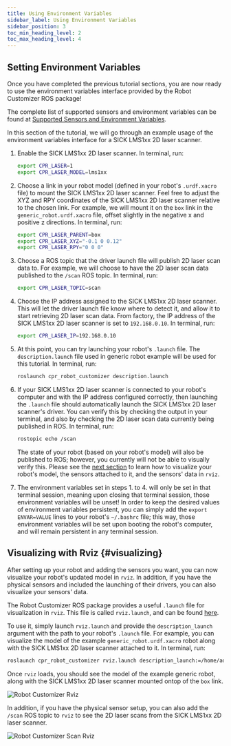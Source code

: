 ---
title: Using Environment Variables
sidebar_label: Using Environment Variables
sidebar_position: 3
toc_min_heading_level: 2
toc_max_heading_level: 4
---

## Setting Environment Variables

Once you have completed the previous tutorial sections, you are now
ready to use the environment variables interface provided by the Robot
Customizer ROS package!

The complete list of supported sensors and environment variables can be
found at [Supported Sensors and Environment Variables](/docs/software/ros/tutorials/robot_customizer_tutorials/overview#supported-sensor-envars).

In this section of the tutorial, we will go through an example usage of
the environment variables interface for a SICK LMS1xx 2D laser scanner.

1.  Enable the SICK LMS1xx 2D laser scanner. In terminal, run:

    ``` bash
    export CPR_LASER=1
    export CPR_LASER_MODEL=lms1xx
    ```

2.  Choose a link in your robot model (defined in your robot's
    `.urdf.xacro` file) to mount the SICK LMS1xx 2D laser scanner. Feel
    free to adjust the XYZ and RPY coordinates of the SICK LMS1xx 2D
    laser scanner relative to the chosen link. For example, we will
    mount it on the `box` link in the `generic_robot.urdf.xacro` file,
    offset slightly in the negative x and positive z directions. In
    terminal, run:

    ``` bash
    export CPR_LASER_PARENT=box
    export CPR_LASER_XYZ="-0.1 0 0.12"
    export CPR_LASER_RPY="0 0 0"
    ```

3.  Choose a ROS topic that the driver launch file will publish 2D laser
    scan data to. For example, we will choose to have the 2D laser scan
    data published to the `/scan` ROS topic. In terminal, run:

    ``` bash
    export CPR_LASER_TOPIC=scan
    ```

4.  Choose the IP address assigned to the SICK LMS1xx 2D laser scanner.
    This will let the driver launch file know where to detect it, and
    allow it to start retrieving 2D laser scan data. From factory, the
    IP address of the SICK LMS1xx 2D laser scanner is set to
    `192.168.0.10`. In terminal, run:

    ``` bash
    export CPR_LASER_IP=192.168.0.10
    ```

5.  At this point, you can try launching your robot's `.launch` file.
    The `description.launch` file used in generic robot example will be
    used for this tutorial. In terminal, run:

    ``` bash
    roslaunch cpr_robot_customizer description.launch
    ```

6.  If your SICK LMS1xx 2D laser scanner is connected to your robot's
    computer and with the IP address configured correctly, then
    launching the `.launch` file should automatically launch the SICK
    LMS1xx 2D laser scanner's driver. You can verify this by checking
    the output in your terminal, and also by checking the 2D laser scan
    data currently being published in ROS. In terminal, run:

    ``` bash
    rostopic echo /scan
    ```

    The state of your robot (based on your robot's model) will also be
    published to ROS; however, you currently will not be able to visually
    verify this. Please see the [next section](#visualizing) to learn how
    to visualize your robot's model, the sensors attached to it, and the
    sensors' data in `rviz`.

7.  The environment variables set in steps 1. to 4. will only be set in
    that terminal session, meaning upon closing that terminal session,
    those environment variables will be unset! In order to keep the
    desired values of environment variables persistent, you can simply
    add the `export ENVAR=VALUE` lines to your robot's `~/.bashrc`
    file; this way, those environment variables will be set upon booting
    the robot's computer, and will remain persistent in any terminal
    session.

## Visualizing with Rviz   {#visualizing}

After setting up your robot and adding the sensors you want, you can now
visualize your robot's updated model in `rviz`. In addition, if you
have the physical sensors and included the launching of their drivers,
you can also visualize your sensors' data.

The Robot Customizer ROS package provides a useful `.launch` file for
visualization in `rviz`. This file is called `rviz.launch`, and can be
found
[here](https://github.com/clearpathrobotics/cpr_robot_customizer/blob/noetic-devel/launch/rviz.launch).

To use it, simply launch `rviz.launch` and provide the
`description_launch` argument with the path to your robot's `.launch`
file. For example, you can visualize the model of the example
`generic_robot.urdf.xacro` robot along with the SICK LMS1xx 2D laser
scanner attached to it. In terminal, run:

``` bash
roslaunch cpr_robot_customizer rviz.launch description_launch:=/home/administrator/catkin_ws/src/cpr_robot_customizer/example/description.launch
```

Once `rviz` loads, you should see the model of the example generic
robot, along with the SICK LMS1xx 2D laser scanner mounted ontop of the
`box` link.

![Robot Customizer Rviz](/img/software_images/ros/tutorials/robot_customizer/rviz.png)

In addition, if you have the physical sensor setup, you can also add the
`/scan` ROS topic to `rviz` to see the 2D laser scans from the SICK
LMS1xx 2D laser scanner.

![Robot Customizer Scan Rviz](/img/software_images/ros/tutorials/robot_customizer/rviz_scan.png)
